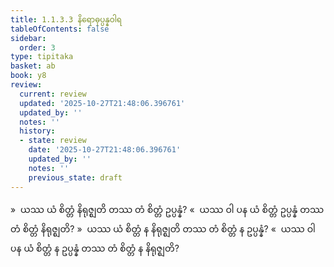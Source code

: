 ```yaml
---
title: 1.1.3.3 နိရောဓုပ္ပန္နဝါရ
tableOfContents: false
sidebar:
  order: 3
type: tipitaka
basket: ab
book: y8
review:
  current: review
  updated: '2025-10-27T21:48:06.396761'
  updated_by: ''
  notes: ''
  history:
  - state: review
    date: '2025-10-27T21:48:06.396761'
    updated_by: ''
    notes: ''
    previous_state: draft
---
```



<ReviewStatus review={frontmatter.review} showDetails={true} />

<HypothesisAnnotation frontmatter={frontmatter} />

<DynamicBreadcrumb />

<Division number="43" book="y8" e="ch" v="34" p="296">

<Paragraph number="178" book="y8">
»  ယဿ ယံ စိတ္တံ နိရုဇ္ဈတိ တဿ တံ စိတ္တံ ဥပ္ပန္နံ?
</Paragraph>

<Paragraph number="179" book="y8">
«  ယဿ ဝါ ပန ယံ စိတ္တံ ဥပ္ပန္နံ တဿ တံ စိတ္တံ နိရုဇ္ဈတိ?
</Paragraph>

<Paragraph number="180" book="y8">
»  ယဿ ယံ စိတ္တံ န နိရုဇ္ဈတိ တဿ တံ စိတ္တံ န ဥပ္ပန္နံ?
</Paragraph>

<Paragraph number="181" book="y8">
«  ယဿ ဝါ ပန ယံ စိတ္တံ န ဥပ္ပန္နံ တဿ တံ စိတ္တံ န နိရုဇ္ဈတိ?
</Paragraph>
</Division>
